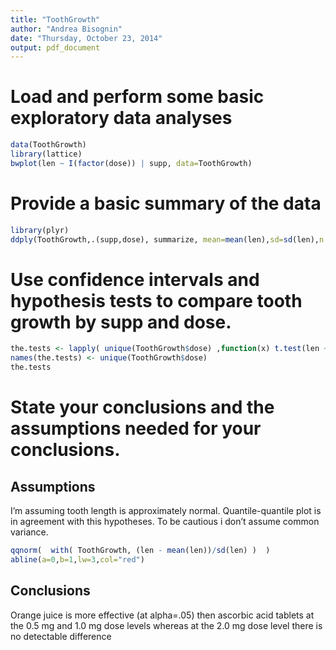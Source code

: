 ```yaml
---
title: "ToothGrowth"
author: "Andrea Bisognin"
date: "Thursday, October 23, 2014"
output: pdf_document
---
```


# Load and perform some basic exploratory data analyses

```r
data(ToothGrowth)
library(lattice)
bwplot(len ~ I(factor(dose)) | supp, data=ToothGrowth)
```

# Provide a basic summary of the data

```r
library(plyr)
ddply(ToothGrowth,.(supp,dose), summarize, mean=mean(len),sd=sd(len),n.obs=length(len))
```


# Use confidence intervals and hypothesis tests to compare tooth growth by supp and dose.




```r
the.tests <- lapply( unique(ToothGrowth$dose) ,function(x) t.test(len ~ supp ,ToothGrowth,subset=ToothGrowth$dose == x))
names(the.tests) <- unique(ToothGrowth$dose)
the.tests
```

# State your conclusions and the assumptions needed for your conclusions. 

## Assumptions

I'm assuming tooth length is approximately normal. Quantile-quantile plot is in agreement with this hypotheses.
To be cautious i don't assume common variance.

```r
qqnorm(  with( ToothGrowth, (len - mean(len))/sd(len) )  )
abline(a=0,b=1,lw=3,col="red")
```

## Conclusions

Orange juice is more effective (at alpha=.05) then ascorbic acid tablets at the 0.5 mg and 1.0 mg dose levels whereas at the 2.0 mg dose level there is no detectable difference 